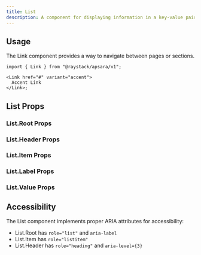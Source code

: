 ```yaml
---
title: List
description: A component for displaying information in a key-value pair list format.
---
```



<Demo data={preview} />

## Usage

The Link component provides a way to navigate between pages or sections.

```tsx
import { Link } from "@raystack/apsara/v1";

<Link href="#" variant="accent">
  Accent Link
</Link>;
```

## List Props

### List.Root Props

<auto-type-table path="./props.ts" name="ListRootProps" />

### List.Header Props

<auto-type-table path="./props.ts" name="ListHeaderProps" />

### List.Item Props

<auto-type-table path="./props.ts" name="ListItemProps" />

### List.Label Props

<auto-type-table path="./props.ts" name="ListLabelProps" />

### List.Value Props

<auto-type-table path="./props.ts" name="ListValueProps" />

## Accessibility

The List component implements proper ARIA attributes for accessibility:

- List.Root has `role="list"` and `aria-label`
- List.Item has `role="listitem"`
- List.Header has `role="heading"` and `aria-level={3}`
